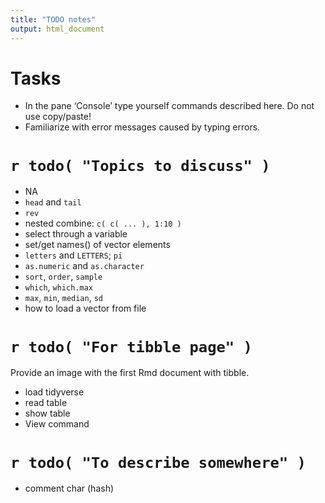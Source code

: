 ```yaml
---
title: "TODO notes"
output: html_document
---
```


# Tasks

- In the pane 'Console' type yourself commands described here. Do not use copy/paste!
- Familiarize with error messages caused by typing errors.


# `r todo( "Topics to discuss" )`

- NA
- `head` and `tail`
- `rev`
- nested combine: `c( c( ... ), 1:10 )`
- select through a variable
- set/get names() of vector elements
- `letters` and `LETTERS`; `pi`
- `as.numeric` and `as.character`
- `sort`, `order`, `sample`
- `which`, `which.max`
- `max`, `min`, `median`, `sd`
- how to load a vector from file


# `r todo( "For tibble page" )`

Provide an image with the first Rmd document with tibble.

- load tidyverse
- read table
- show table
- View command

# `r todo( "To describe somewhere" )`

- comment char (hash)

